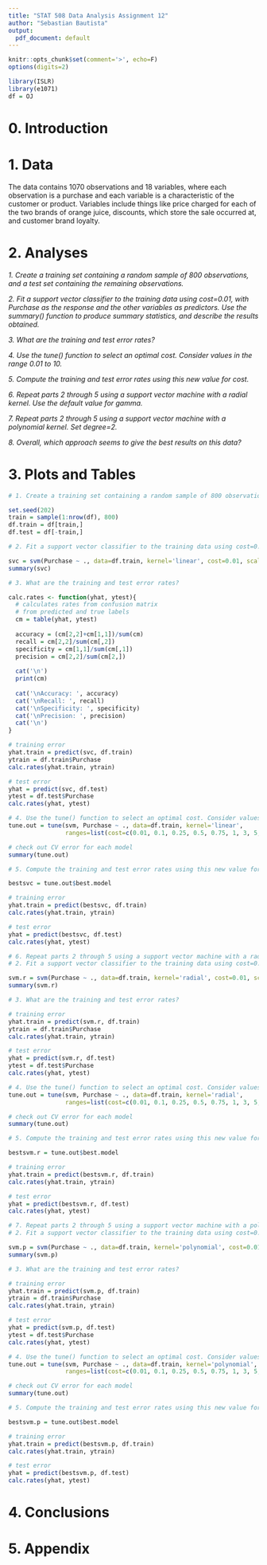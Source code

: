 ---
title: "STAT 508 Data Analysis Assignment 12"
author: "Sebastian Bautista"
output:
  pdf_document: default
---
  
```{r setup, include=FALSE}
knitr::opts_chunk$set(comment='>', echo=F)
options(digits=2)

library(ISLR)
library(e1071)
df = OJ
```

# 0. Introduction

# 1. Data

The data contains 1070 observations and 18 variables, where each observation is a purchase and each variable is a characteristic of the customer or product. Variables include things like price charged for each of the two brands of orange juice, discounts, which store the sale occurred at, and customer brand loyalty. 

# 2. Analyses

*1. Create a training set containing a random sample of 800 observations, and a test set containing the remaining observations.*

*2. Fit a support vector classifier to the training data using cost=0.01, with Purchase as the response and the other variables as predictors. Use the summary() function to produce summary statistics, and describe the results obtained.*

*3. What are the training and test error rates?*

*4. Use the tune() function to select an optimal cost. Consider values in the range 0.01 to 10.*

*5. Compute the training and test error rates using this new value for cost.*

*6. Repeat parts 2 through 5 using a support vector machine with a radial kernel. Use the default value for gamma.*

*7. Repeat parts 2 through 5 using a support vector machine with a polynomial kernel. Set degree=2.*

*8. Overall, which approach seems to give the best results on this data?*

# 3. Plots and Tables

```{r}
# 1. Create a training set containing a random sample of 800 observations, and a test set containing the remaining observations.

set.seed(202)
train = sample(1:nrow(df), 800)
df.train = df[train,]
df.test = df[-train,]
```
\begin{center}\textbf{Figure 1.1}\end{center}
\hrulefill

```{r}
# 2. Fit a support vector classifier to the training data using cost=0.01, with Purchase as the response and the other variables as predictors. Use the summary() function to produce summary statistics, and describe the results obtained.

svc = svm(Purchase ~ ., data=df.train, kernel='linear', cost=0.01, scale=T)
summary(svc)
```
\begin{center}\textbf{Figure 1.2}\end{center}
\hrulefill

```{r}
# 3. What are the training and test error rates?

calc.rates <- function(yhat, ytest){
  # calculates rates from confusion matrix
  # from predicted and true labels
  cm = table(yhat, ytest)
  
  accuracy = (cm[2,2]+cm[1,1])/sum(cm)
  recall = cm[2,2]/sum(cm[,2])
  specificity = cm[1,1]/sum(cm[,1])
  precision = cm[2,2]/sum(cm[2,])
  
  cat('\n')
  print(cm)
  
  cat('\nAccuracy: ', accuracy)
  cat('\nRecall: ', recall)
  cat('\nSpecificity: ', specificity)
  cat('\nPrecision: ', precision)
  cat('\n')
}

# training error
yhat.train = predict(svc, df.train)
ytrain = df.train$Purchase
calc.rates(yhat.train, ytrain)

# test error
yhat = predict(svc, df.test)
ytest = df.test$Purchase
calc.rates(yhat, ytest)
```
\begin{center}\textbf{Figure 1.3}\end{center}
\hrulefill

```{r}
# 4. Use the tune() function to select an optimal cost. Consider values in the range 0.01 to 10.
tune.out = tune(svm, Purchase ~ ., data=df.train, kernel='linear',
                ranges=list(cost=c(0.01, 0.1, 0.25, 0.5, 0.75, 1, 3, 5, 7, 10)))

# check out CV error for each model
summary(tune.out)
```
\begin{center}\textbf{Figure 1.4}\end{center}
\hrulefill

```{r}
# 5. Compute the training and test error rates using this new value for cost.

bestsvc = tune.out$best.model

# training error
yhat.train = predict(bestsvc, df.train)
calc.rates(yhat.train, ytrain)

# test error
yhat = predict(bestsvc, df.test)
calc.rates(yhat, ytest)
```
\begin{center}\textbf{Figure 1.5}\end{center}
\hrulefill

```{r}
# 6. Repeat parts 2 through 5 using a support vector machine with a radial kernel. Use the default value for gamma.
# 2. Fit a support vector classifier to the training data using cost=0.01, with Purchase as the response and the other variables as predictors. Use the summary() function to produce summary statistics, and describe the results obtained.

svm.r = svm(Purchase ~ ., data=df.train, kernel='radial', cost=0.01, scale=T)
summary(svm.r)
```
\begin{center}\textbf{Figure 2.1}\end{center}
\hrulefill

```{r}
# 3. What are the training and test error rates?

# training error
yhat.train = predict(svm.r, df.train)
ytrain = df.train$Purchase
calc.rates(yhat.train, ytrain)

# test error
yhat = predict(svm.r, df.test)
ytest = df.test$Purchase
calc.rates(yhat, ytest)
```
\begin{center}\textbf{Figure 2.2}\end{center}
\hrulefill

```{r}
# 4. Use the tune() function to select an optimal cost. Consider values in the range 0.01 to 10.
tune.out = tune(svm, Purchase ~ ., data=df.train, kernel='radial',
                ranges=list(cost=c(0.01, 0.1, 0.25, 0.5, 0.75, 1, 3, 5, 7, 10)))

# check out CV error for each model
summary(tune.out)
```
\begin{center}\textbf{Figure 2.3}\end{center}
\hrulefill

```{r}
# 5. Compute the training and test error rates using this new value for cost.

bestsvm.r = tune.out$best.model

# training error
yhat.train = predict(bestsvm.r, df.train)
calc.rates(yhat.train, ytrain)

# test error
yhat = predict(bestsvm.r, df.test)
calc.rates(yhat, ytest)
```
\begin{center}\textbf{Figure 2.4}\end{center}
\hrulefill

```{r}
# 7. Repeat parts 2 through 5 using a support vector machine with a polynomial kernel. Set degree=2.
# 2. Fit a support vector classifier to the training data using cost=0.01, with Purchase as the response and the other variables as predictors. Use the summary() function to produce summary statistics, and describe the results obtained.

svm.p = svm(Purchase ~ ., data=df.train, kernel='polynomial', cost=0.01, degree=2, scale=T)
summary(svm.p)
```
\begin{center}\textbf{Figure 3.1}\end{center}
\hrulefill

```{r}
# 3. What are the training and test error rates?

# training error
yhat.train = predict(svm.p, df.train)
ytrain = df.train$Purchase
calc.rates(yhat.train, ytrain)

# test error
yhat = predict(svm.p, df.test)
ytest = df.test$Purchase
calc.rates(yhat, ytest)
```
\begin{center}\textbf{Figure 3.2}\end{center}
\hrulefill

```{r}
# 4. Use the tune() function to select an optimal cost. Consider values in the range 0.01 to 10.
tune.out = tune(svm, Purchase ~ ., data=df.train, kernel='polynomial', degree=2,
                ranges=list(cost=c(0.01, 0.1, 0.25, 0.5, 0.75, 1, 3, 5, 7, 10)))

# check out CV error for each model
summary(tune.out)
```
\begin{center}\textbf{Figure 3.3}\end{center}
\hrulefill

```{r}
# 5. Compute the training and test error rates using this new value for cost.

bestsvm.p = tune.out$best.model

# training error
yhat.train = predict(bestsvm.p, df.train)
calc.rates(yhat.train, ytrain)

# test error
yhat = predict(bestsvm.p, df.test)
calc.rates(yhat, ytest)
```
\begin{center}\textbf{Figure 3.4}\end{center}
\hrulefill

# 4. Conclusions

# 5. Appendix

```{r ref.label=knitr::all_labels(), echo=T, eval=F}
```